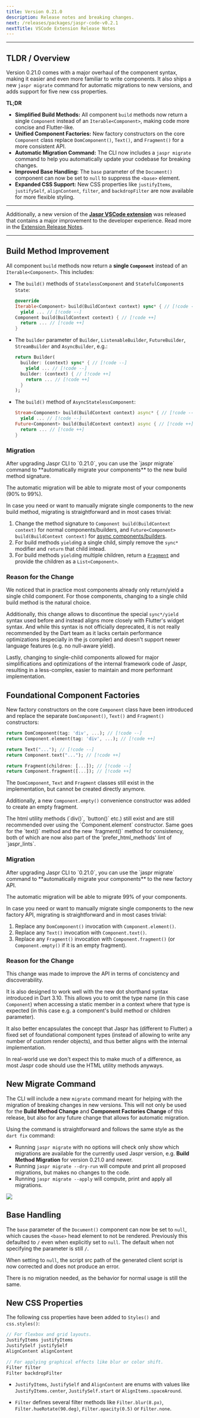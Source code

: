 ```yaml
---
title: Version 0.21.0
description: Release notes and breaking changes.
next: /releases/packages/jaspr-code-v0.2.1
nextTitle: VSCode Extension Release Notes
---
```


---

## TLDR / Overview

Version 0.21.0 comes with a major overhaul of the component syntax, making it easier and even more familiar to write components. It also ships a new `jaspr migrate` command for automatic migrations to new versions, and adds support for five new css properties.

**TL;DR**

- **Simplified Build Methods:** All component `build` methods now return a single `Component` instead of an `Iterable<Component>`, making code more concise and Flutter-like.
- **Unified Component Factories:** New factory constructors on the core `Component` class replace `DomComponent()`, `Text()`, and `Fragment()` for a more consistent API.
- **Automatic Migration Command:** The CLI now includes a `jaspr migrate` command to help you automatically update your codebase for breaking changes.
- **Improved Base Handling:** The `base` parameter of the `Document()` component can now be set to `null` to suppress the `<base>` element.
- **Expanded CSS Support:** New CSS properties like `justifyItems`, `justifySelf`, `alignContent`, `filter`, and `backdropFilter` are now available for more flexible styling.

---

Additionally, a new version of the [**Jaspr VSCode extension**](https://marketplace.visualstudio.com/items?itemName=schultek.jaspr-code) was released that contains a major improvement to the developer experience. Read more in the [Extension Release Notes](/releases/packages/jaspr-code-v0.2.1).

---

## Build Method Improvement

All component `build` methods now return a **single `Component`** instead of an `Iterable<Component>`. This includes:

- The `build()` methods of `StatelessComponent` and `StatefulComponent`s `State`:

  ```dart
  @override
  Iterable<Component> build(BuildContext context) sync* { // [!code --]
    yield ... // [!code --]
  Component build(BuildContext context) { // [!code ++]
    return ... // [!code ++]
  }
  ```

- The `builder` parameter of `Builder`, `ListenableBuilder`, `FutureBuilder`, `StreamBuilder` and `AsyncBuilder`, e.g.:

  ```dart
  return Builder(
    builder: (context) sync* { // [!code --]
      yield ... // [!code --]
    builder: (context) { // [!code ++]
      return ... // [!code ++]
    }
  );
  ```

- The `build()` method of `AsyncStatelessComponent`:

  ```dart
  Stream<Component> build(BuildContext context) async* { // [!code --]
    yield ... // [!code --]
  Future<Component> build(BuildContext context) async { // [!code ++]
    return ... // [!code ++]
  }
  ```

### Migration

<Info>
After upgrading Jaspr CLI to `0.21.0`, you can use the `jaspr migrate` command to **automatically migrate your components** to the new build method signature.

The automatic migration will be able to migrate most of your components (90% to 99%).
</Info>

In case you need or want to manually migrate single components to the new build method, migrating is straightforward and in most cases trivial:

1. Change the method signature to `Component build(BuildContext context)` for normal components/builders, and `Future<Component> build(BuildContext context)` for [async components/builders](/api/components/async_components).
2. For build methods `yield`ing a single child, simply remove the `sync*` modifier and `return` that child intead.
3. For build methods `yield`ing multiple children, return a [`Fragment`](/api/components/fragment) and provide the children as a `List<Component>`.

### Reason for the Change

We noticed that in practice most components already only return/yield a single child component. For those components, changing to a single child build method is the natural choice.

Additionally, this change allows to discontinue the special `sync*/yield` syntax used before and instead aligns more closely with Flutter's widget syntax. And while this syntax is not officially deprecated, it is not really recommended by the Dart team as it lacks certain performance optimizations (especially in the js compiler) and doesn't support newer language features (e.g. no null-aware yield).

Lastly, changing to single-child components allowed for major simplifications and optimizations of the internal framework code of Jaspr, resulting in a less-complex, easier to maintain and more performant implementation.

## Foundational Component Factories

New factory constructors on the core `Component` class have been introduced and replace the separate `DomComponent()`, `Text()` and `Fragment()` constructors:

```dart
return DomComponent(tag: 'div', ...); // [!code --]
return Component.element(tag: 'div', ...); // [!code ++]

return Text("..."); // [!code --]
return Component.text("..."); // [!code ++]

return Fragment(children: [...]); // [!code --]
return Component.fragment([...]); // [!code ++]
```

The `DomComponent`, `Text` and `Fragment` classes still exist in the implementation, but cannot be created directly anymore.

Additionally, a new `Component.empty()` convenience constructor was added to create an empty fragment.

<Info>
The html utility methods (`div()`, `button()` etc.) still exist and are still recommended over using the `Component.element` constructor. Same goes for the `text()` method and the new `fragment()` method for consistency, both of which are now also part of the 'prefer_html_methods' lint of `jaspr_lints`.
</Info>

### Migration

<Info>
After upgrading Jaspr CLI to `0.21.0`, you can use the `jaspr migrate` command to **automatically migrate your components** to the new factory API.

The automatic migration will be able to migrate 99% of your components.
</Info>

In case you need or want to manually migrate single components to the new factory API, migrating is straightforward and in most cases trivial:

1. Replace any `DomComponent()` invocation with `Component.element()`.
2. Replace any `Text()` invocation with `Component.text()`.
3. Replace any `Fragment()` invocation with `Component.fragment()` (or `Component.empty()` if it is an empty fragment).

### Reason for the Change

This change was made to improve the API in terms of concistency and discoverability.

It is also designed to work well with the new dot shorthand syntax introduced in Dart 3.10. This allows you to omit the type name (in this case `Component`) when accessing a static member in a context where that type is expected (in this case e.g. a component's build method or children parameter).

It also better encapsulates the concept that Jaspr has (different to Flutter) a fixed set of foundational component types (instead of allowing to write any number of custom render objects), and thus better aligns with the internal implementation.

In real-world use we don't expect this to make much of a difference, as most Jaspr code should use the HTML utility methods anyways.

## New Migrate Command

The CLI will include a new `migrate` command meant for helping with the migration of breaking changes in new versions. This will not only be used for the **Build Method Change** and **Component Factories Change** of this release, but also for any future change that allows for automatic migration.

Using the command is straightforward and follows the same style as the `dart fix` command:

- Running `jaspr migrate` with no options will check only show which migrations are available for the currently used Jaspr version, e.g. **Build Method Migration** for version 0.21.0 and newer.
- Running `jaspr migrate --dry-run` will compute and print all proposed migrations, but makes no changes to the code.
- Running `jaspr migrate --apply` will compute, print and apply all migrations.

<Image caption="Migrate options for version 0.21.0" src="/releases/assets/migrate_command.png"/>

## Base Handling

The `base` parameter of the `Document()` component can now be set to `null`, which causes the `<base>` head element to not be rendered. Previously this defaulted to `/` even when explicitly set to `null`. The default when not specifying the parameter is still `/`.

When setting to `null`, the script src path of the generated client script is now corrected and does not produce an error.

There is no migration needed, as the behavior for normal usage is still the same.

## New CSS Properties

The following css properties have been added to `Styles()` and `css.styles()`:

```dart
// For flexbox and grid layouts.
JustifyItems justifyItems
JustifySelf justifySelf
AlignContent alignContent

// For applying graphical effects like blur or color shift.
Filter filter
Filter backdropFilter
```

- `JustifyItems`, `JustifySelf` and `AlignContent` are enums with values like `JustifyItems.center`, `JustifySelf.start` or `AlignItems.spaceAround`.

- `Filter` defines several filter methods like `Filter.blur(8.px)`, `Filter.hueRotate(90.deg)`, `Filter.opacity(0.5)` or `Filter.none`.
